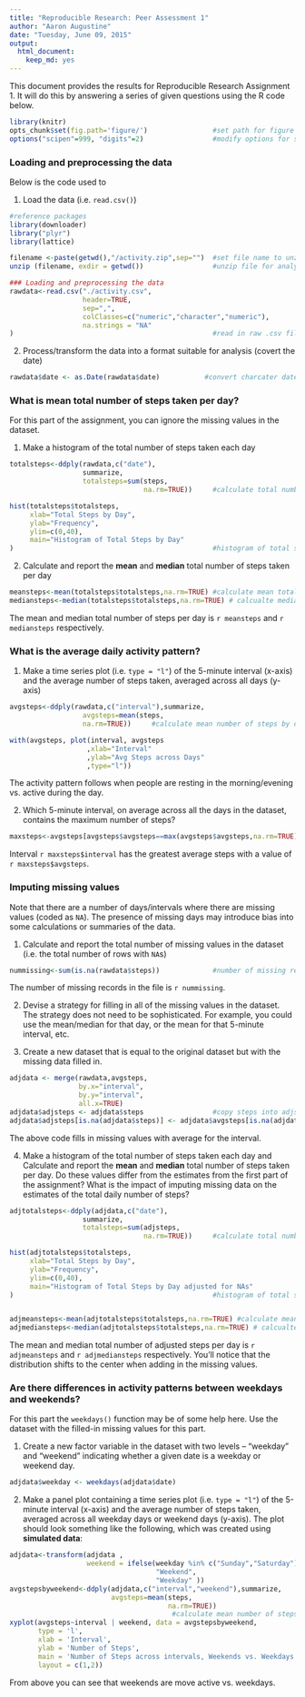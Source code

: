 ```yaml
---
title: "Reproducible Research: Peer Assessment 1"
author: "Aaron Augustine"
date: "Tuesday, June 09, 2015"
output:
  html_document:
    keep_md: yes
--- 
```

    
This document provides the results for Reproducible Research Assignment 1.  It will do this by answering a series of given questions using the R code below.

```r
library(knitr)                                    
opts_chunk$set(fig.path='figure/')                #set path for figure output
options("scipen"=999, "digits"=2)                 #modify options for sci notation and digits
```

   

### Loading and preprocessing the data

Below is the code used to  

1. Load the data (i.e. `read.csv()`)

```r
#reference packages
library(downloader)
library("plyr")
library(lattice) 
```


```r
filename <-paste(getwd(),"/activity.zip",sep="")  #set file name to unzip
unzip (filename, exdir = getwd())                 #unzip file for analysis

### Loading and preprocessing the data
rawdata<-read.csv("./activity.csv",
                  header=TRUE,
                  sep=",",
                  colClasses=c("numeric","character","numeric"),
                  na.strings = "NA"
)                                                 #read in raw .csv file      
```

2. Process/transform the data into a format suitable for analysis (covert the date)

```r
rawdata$date <- as.Date(rawdata$date)           #convert charcater date to actual date format
```



### What is mean total number of steps taken per day?

For this part of the assignment, you can ignore the missing values in
the dataset.

1. Make a histogram of the total number of steps taken each day
```r
totalsteps<-ddply(rawdata,c("date"),
                  summarize,
                  totalsteps=sum(steps,
                                 na.rm=TRUE))     #calculate total number of steps by day

hist(totalsteps$totalsteps,
     xlab="Total Steps by Day",
     ylab="Frequency",
     ylim=c(0,40),
     main="Histogram of Total Steps by Day"
)                                                 #histogram of total steps by day

```

2. Calculate and report the **mean** and **median** total number of steps taken per day

```r
meansteps<-mean(totalsteps$totalsteps,na.rm=TRUE) #calculate mean total steps
mediansteps<-median(totalsteps$totalsteps,na.rm=TRUE) # calcualte median total steps
```

The mean and median total number of steps per day is `r meansteps` and `r mediansteps` respectively.



### What is the average daily activity pattern?

1. Make a time series plot (i.e. `type = "l"`) of the 5-minute interval (x-axis) and the average number of steps taken, averaged across all days (y-axis)
```r
avgsteps<-ddply(rawdata,c("interval"),summarize,
                  avgsteps=mean(steps,
                  na.rm=TRUE))     #calculate mean number of steps by day

with(avgsteps, plot(interval, avgsteps
                   ,xlab="Interval"
                   ,ylab="Avg Steps across Days"
                   ,type="l"))
```


The activity pattern follows when people are resting in the morning/evening vs. active during the day.



2. Which 5-minute interval, on average across all the days in the dataset, contains the maximum number of steps?

```r
maxsteps<-avgsteps[avgsteps$avgsteps==max(avgsteps$avgsteps,na.rm=TRUE),]
```
Interval `r maxsteps$interval` has the greatest average steps with a value of `r maxsteps$avgsteps`.



### Imputing missing values

Note that there are a number of days/intervals where there are missing
values (coded as `NA`). The presence of missing days may introduce
bias into some calculations or summaries of the data.

1. Calculate and report the total number of missing values in the dataset (i.e. the total number of rows with `NA`s)
```r
nummissing<-sum(is.na(rawdata$steps))             #number of missing records in the file
```
The number of missing records in the file is `r nummissing`.

2. Devise a strategy for filling in all of the missing values in the dataset. The strategy does not need to be sophisticated. For example, you could use the mean/median for that day, or the mean for that 5-minute interval, etc.

3. Create a new dataset that is equal to the original dataset but with the missing data filled in.
```r
adjdata <- merge(rawdata,avgsteps,
                 by.x="interval",
                 by.y="interval",
                 all.x=TRUE)
adjdata$adjsteps <- adjdata$steps                 #copy steps into adjsteps
adjdata$adjsteps[is.na(adjdata$steps)] <- adjdata$avgsteps[is.na(adjdata$steps)] 

```
The above code fills in missing values with average for the interval.


4. Make a histogram of the total number of steps taken each day and Calculate and report the **mean** and **median** total number of steps taken per day. Do these values differ from the estimates from the first part of the assignment? What is the impact of imputing missing data on the estimates of the total daily number of steps?
```r
adjtotalsteps<-ddply(adjdata,c("date"),
                  summarize,
                  totalsteps=sum(adjsteps,
                                 na.rm=TRUE))     #calculate total number of steps by day

hist(adjtotalsteps$totalsteps,
     xlab="Total Steps by Day",
     ylab="Frequency",
     ylim=c(0,40),
     main="Histogram of Total Steps by Day adjusted for NAs"
)                                                 #histogram of total steps by day


adjmeansteps<-mean(adjtotalsteps$totalsteps,na.rm=TRUE) #calculate mean total steps
adjmediansteps<-median(adjtotalsteps$totalsteps,na.rm=TRUE) # calcualte median total steps
```
The mean and median total number of adjusted steps per day is `r adjmeansteps` and `r adjmediansteps` respectively.  You'll notice that the distribution shifts to the center when adding in the missing values.



### Are there differences in activity patterns between weekdays and weekends?

For this part the `weekdays()` function may be of some help here. Use
the dataset with the filled-in missing values for this part.

1. Create a new factor variable in the dataset with two levels -- "weekday" and "weekend" indicating whether a given date is a weekday or weekend day.
```r
adjdata$weekday <- weekdays(adjdata$date)
```
2. Make a panel plot containing a time series plot (i.e. `type = "l"`) of the 5-minute interval (x-axis) and the average number of steps taken, averaged across all weekday days or weekend days (y-axis). The plot should look something like the following, which was created using **simulated data**:
```r
adjdata<-transform(adjdata ,
                   weekend = ifelse(weekday %in% c("Sunday","Saturday"),
                                    "Weekend",
                                    "Weekday" ))
avgstepsbyweekend<-ddply(adjdata,c("interval","weekend"),summarize,
                         avgsteps=mean(steps,
                                       na.rm=TRUE)) 
                                        #calculate mean number of steps by weekend
xyplot(avgsteps~interval | weekend, data = avgstepsbyweekend,
       type = 'l',
       xlab = 'Interval',
       ylab = 'Number of Steps',
       main = 'Number of Steps across intervals, Weekends vs. Weekdays',
       layout = c(1,2))

```


From above you can see that weekends are move active vs. weekdays. 